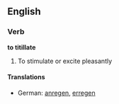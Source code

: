 ==English==
===Verb===
'''to titillate'''
# To stimulate or excite pleasantly
====Translations====
*German: [[anregen]], [[erregen]]